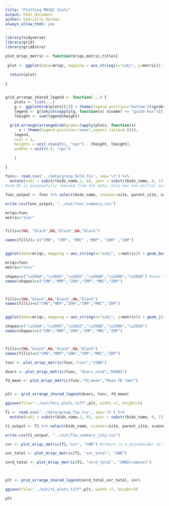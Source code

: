 ```yaml
---
title: "Plotting MRIQC Stats"
output: html_document
author: Gabrielle Herman
always_allow_html: yes
---
```



```r
library(tidyverse)
library(grid)
library(gridExtra)
```



```r
plot_mriqc_metric <- function(mriqc,metric,title){
  
 plot <- ggplot(data=mriqc, mapping = aes_string(x="subj", y=metric)) + geom_boxplot(outlier.shape=NA, width=0.75, colour="gray82") + geom_jitter(width=0.3, aes( fill=site, shape=site), size=3)+theme_classic(base_size=10)+theme(panel.background = element_rect(fill="white", colour="white"),axis.title.x=element_blank(),axis.title.y = element_text())+labs(y=title) +scale_shape_manual(values=shapez)+scale_fill_manual(values=fillz) +guides(fill=guide_legend("scanner"), shape=guide_legend("scanner"))
  
  return(plot)

}


grid_arrange_shared_legend <- function(...) {
    plots <- list(...)
    g <- ggplotGrob(plots[[1]] + theme(legend.position="bottom"))$grobs
    legend <- g[[which(sapply(g, function(x) x$name) == "guide-box")]]
    lheight <- sum(legend$height)
    
  grid.arrange(arrangeGrob(grobs=lapply(plots, function(x)
      x + theme(legend.position="none",aspect.ratio=0.6))),
    legend,
    ncol = 1,
    heights = unit.c(unit(1, "npc") - lheight, lheight),
    widths = unit(0.5, "npc")
    
    )

}

```



```r
func<- read.csv('../data/group_bold.tsv', sep='\t') %>%
  mutate(subj = substr(bids_name,1, 6), year = substr(bids_name, 8, 13), site=substr(bids_name, 14, 16), parent_site=substr(bids_name,14,15)) %>% mutate(scanner_type= ifelse(substr(bids_name,16,16)=="P", "prisma","GE")) %>% filter(subj!="sub-05")
#sub-05 is purposefully removed from the data, only has one partial acquisition
```

```r
func_output <- func %>% select(bids_name, scanner=site, parent_site, scanner_type, subj, year,  tsnr, snr, dvars_nstd, fd_mean, fd_perc)

write.csv(func_output, "../out/func_summary.csv")
```



```r
mriqc=func
metric="tsnr"


fillz=c(NA, "black",NA,"black",NA,"black")

names(fillz)= c("CMH", "CMP", "MRC" ,"MRP", "ZHH" ,"ZHP")


ggplot(data=mriqc, mapping = aes_string(x="subj", y=metric)) + geom_boxplot(outlier.shape=NA, width=0.8)+ geom_jitter(width=0.1, aes( fill=scanner_type, shape=parent_site))+theme_classic(base_size=6)+theme(panel.background = element_rect(fill="white", colour="white"),axis.title.x=element_blank()) +scale_shape_manual(values=c(21,23,24))+scale_fill_manual(values=c(NA,"black")) +guides(fill=guide_legend("title"), shape=guide_legend("title")) 


```



```r
mriqc=func
metric="tsnr"

shapez=c("\u26AA","\u2605","\u2662","\u26AB","\u2606","\u2666") #cool so this works but not when the types are mixed bw unicode and numbers?
names(shapez)=c("CMH","MRP","ZHH","CMP","MRC","ZHP")



fillz=c(NA,"black",NA,"black",NA,"black")
names(fillz)=c("CMH","MRP","ZHH","CMP","MRC","ZHP")


ggplot(data=mriqc, mapping = aes_string(x="subj", y=metric)) + geom_jitter(width=0.1, size=6, aes( fill=site, shape=site))+theme_classic(base_size=12)+theme(panel.background = element_rect(fill="white", colour="white"),axis.title.x=element_blank()) +scale_shape_manual(values=shapez)+scale_fill_manual(values=fillz) +guides(fill=guide_legend("title"), shape=guide_legend("title"))


```



```r

shapez=c("\u26AA","\u2605","\u2662","\u26AB","\u2606","\u2666")
names(shapez)=c("CMH","MRP","ZHH","CMP","MRC","ZHP")



fillz=c(NA,"black",NA,"black",NA,"black")
names(fillz)=c("CMH","MRP","ZHH","CMP","MRC","ZHP")

```

```r

tsnr <- plot_mriqc_metric(func,"tsnr","tSNR")

dvars <- plot_mriqc_metric(func, "dvars_nstd","DVARS")

fd_mean <- plot_mriqc_metric(func,"fd_mean","Mean FD (mm)")


plt <- grid_arrange_shared_legend(dvars, tsnr, fd_mean)

ggsave(file="../out/fmri_plots.tiff",plt, width =7, height=5)


```



```r
T1 <- read.csv('../data/group_T1w.tsv', sep='\t') %>%
  mutate(subj = substr(bids_name,1, 6), year = substr(bids_name, 8, 13), site=substr(bids_name, 14, 16), parent_site=substr(bids_name,14,15))%>% mutate(scanner_type= ifelse(substr(bids_name,16,16)=="P", "prisma","GE")) %>% filter(subj!="sub-05")
```


```r
t1_output <- T1 %>% select(bids_name, scanner=site, parent_site, scanner_type, subj, year,  cnr, snr_csf,	snr_gm,	snr_total,	snr_wm,	snrd_csf,	snrd_gm,	snrd_total,	snrd_wm)

write.csv(t1_output, "../out/T1w_summary_july.csv")

```


```r

cnr <- plot_mriqc_metric(T1,"cnr", "CNR") #(there is a placeholder to maintain aspect ratio)

snr_total <- plot_mriqc_metric(T1, "snr_total", "SNR")

snrd_total <- plot_mriqc_metric(T1, "snrd_total", "SNRD(remove)")



plt <- grid_arrange_shared_legend(snrd_total,snr_total, cnr)

ggsave(file="../out/t1_plots.tiff",plt, width =7, height=5)

plt
```
